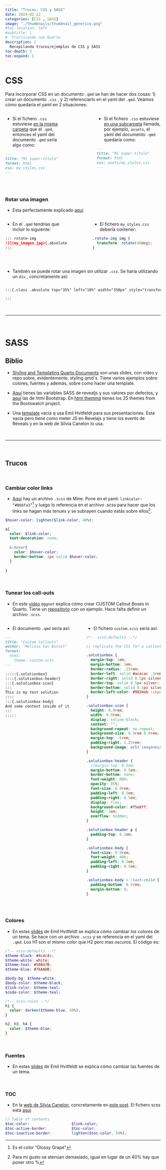 ```yaml
---
title: "Trucos: CSS y SASS"
date: 2024-02-22
categories: [CSS , SASS]
image: "./thumbnails/thumbnail_generico.png"
#toc-location: left
#subtitle: | 
#  Practicando con Quarto
description: |
  Recopilando trucos/ejemplos de CSS y SASS
toc-depth: 3
toc-expand: 1
---
```




# CSS

Para incorporar CSS en un documento `.qmd` se han de hacer dos cosas: 1) crear un documento `.css` , y 2) referenciarlo en el yaml del `.qmd`. Veámos cómo quedaría el yaml en 2 situaciones:



:::: {.columns}
::: {.column width="43%"}

- Si el fichero `.css` estuviese [en la misma carpeta]{.underline} que el `.qmd`, entonces el yaml del documento `.qmd` sería algo como:

```md
---
title: "Mi super-título"
format: html
css: my_styles.css
---
```
:::
::: {.column width="12%"}
:::

::: {.column width="45%"}

- Si el fichero `.css` estuviese [en una subcarpeta]{.underline} llamada, por ejemplo, `assets`, el yaml del documento `.qmd` quedaría como:


```md
---
title: "Mi super-título"
format: html
css: asets/my_styles.css
---
```
:::
::::


<br>


### Rotar una imagen

- Esta perfectamente explicado [aquí](https://stackoverflow.com/questions/76069903/rotate-images-in-quarto%3E)

:::: {.columns}
::: {.column width="42%"}
- En el `.qmd` tendrías que incluir lo siguiente:

```md
::: rotate-img
![](my_imagen.jpg){.absolute height=300}
:::

```
:::
::: {.column width="7%"}
:::
::: {.column width="45%"}
- El fichero `my_styles.css` debería contener:

```css
.rotate-img img {
  transform: rotate(40deg);
}
```
:::
::::

<br>

- También se puede rotar una imagen sin utilizar `.css`. Se haría utilizando un `div` , concretamente así:

```md

:::{.class .absolute top="35%" left="10%" width="350px" style="transform: rotate(-15deg);"}

:::

```


<br>

--------------------

<br>


# SASS

## Biblio

- [Styling and Templating Quarto Documents](https://emilhvitfeldt.com/talk/2023-09-19-quarto-theming-positconf/) son unas slides, con video y repo sobre, evidentemente, styling qmd`s. Tiene varios ejemplos sobre colores, fuentes y además, sobre como hacer una template.

- [Aquí](https://quarto.org/docs/presentations/revealjs/themes.html#sass-variables) tienes las variables SASS de revealjs y sus valores por defectos, y [aquí](https://github.com/twbs/bootstrap/blob/main/scss/_variables.scss) las de html Bootstrap. En [html theming](https://quarto.org/docs/output-formats/html-themes.html) tienes los 25 themes from the Bootswatch project.

- Una [template](https://github.com/emilhvitfeldt/quarto-revealjs-template) vacia q usa Emil Hvitfeldt para sus presentaciones. Esta vacía pero tiene como meter JS en Revelajs y tiene los events de Reveals y en la web de Silvia Canelon lo usa.

<br>

--------------------

<br>


## Trucos

<br>

### Cambiar color links


- [Aquí](https://github.com/vizdata-s23/vizdata-s23/blob/main/style/sta313.scss) hay un archivo `.scss` de Mine. Pone en el yaml: `linkcolor: “#866fa3”`^[Es el color "Glossy Grape"] y luego lo referencia en el archivo .scss para hacer que los links se hagan más tenues y se subrayen cuando estás sobre ellos^[Para mi gusto se atenúan demasiado, igual en lugar de un 40% hay que poner otro %].

```scss
$hover-color: lighten($link-color, 40%);

a{
  color: $link-color;
  text-decoration: none;
  
  &:hover{
    color: $hover-color;
    border-bottom: 1px solid $hover-color;
  }
  
}
```

<br>


### Tunear los call-outs

- En este [video](https://www.youtube.com/watch?v=DDQO_3R-q74) `@ggnot` explica cómo crear CUSTOM Callout Boxes in Quarto. Tiene un [repositorio](https://github.com/melissavanbussel/YouTube-Tutorials/blob/main/quarto_custom_callouts/custom_callouts.qmd) con un ejemplo. Hace falta definir un archivo `.scss`.


:::: {.columns}
::: {.column width="50%"}
- El documento `.qmd` sería así:

```md
---
title: "Custom Callouts"
author: "Melissa Van Bussel"
format:
  html:
    theme: custom.scss
---

:::::{.solutionbox}
::::{.solutionbox-header}
:::{.solutionbox-icon}
:::
This is my test solution
::::
:::{.solutionbox-body}
And some content inside of it
:::
:::::
```
:::
::: {.column width="50%"}
- El fichero `custom.scss` sería así:

```scss
/*-- scss:defaults --*/

// replicate the CSS for a callout box with a custom title, icon, and default appearance

.solutionbox {
  margin-top: 1em;
  margin-bottom: 1em;  
  border-radius: .25rem;
  border-left: solid #acacac .3rem;
  border-right: solid 0.5px silver;
  border-top: solid 0.5px silver;
  border-bottom: solid 0.5px silver;
  border-left-color: #9834eb !important;
}

.solutionbox-icon {
  height: 0.9rem;
  width: 0.9rem;
  display: inline-block;
  content: "";
  background-repeat: no-repeat;
  background-size: 0.9rem 0.9rem;
  margin-top: .5rem;
  padding-right: 1.25rem;
  background-image: url('imagenes/flor.jpg');
}

.solutionbox-header {
  //margin-top: 0.5em;
  margin-bottom: 0.5em;
  border-bottom: none;
  font-weight: 600;
  opacity: 85%;
  font-size: 0.9rem;
  padding-left: 0.5em;
  padding-right: 0.5em;
  display: flex;
  background-color: #f5e8ff;
  height: 2em;
  overflow: hidden;
}

.solutionbox-header p {
  padding-top: 0.2em;
}

.solutionbox-body {
  font-size: 0.9rem;
  font-weight: 400;
  padding-left: 0.5em;
  padding-right: 0.5em;
}

.solutionbox-body > :last-child {
  padding-bottom: 0.5rem;
  margin-bottom: 0;
}
```
:::
::::

<br>

### Colores

- En estas [slides](https://emilhvitfeldt.github.io/talk-quarto-theming-positconf/#/how-to-change-colors) de Emil Hvitfeldt se explica cómo cambiar los colores de un tema. Se hace con un archivo `.scss` y se referencia en el yaml del `.qmd`. Los H1 son el mismo color que H2 pero mas oscuros. El código es:

```scss
/*-- scss:defaults --*/
$theme-black: #4c4c4c;
$theme-white: white;
$theme-teal: #50847B;
$theme-blue: #76AADB;

$body-bg: $theme-white;
$body-color: $theme-black;
$link-color: $theme-teal;
$code-color: $theme-teal;

/*-- scss:rules --*/
h1 {
  color: darken($theme-blue, 50%);
}

h2, h3, h4 {
  color: $theme-blue;
}
```


<br>


### Fuentes

- En estas [slides](https://emilhvitfeldt.github.io/talk-quarto-theming-positconf/#/how-to-change-fonts) de Emil Hvitfeldt se explica cómo cambiar las fuentes de un tema.

<br>

### TOC

- En la [web de Silvia Canelon](https://silvia.rbind.io/2023/09/20/quarto-theming/), concretamente en [este post](https://silviacanelon.com/blog/2023-09-29-hello-quarto/). El fichero scss está [aquí](https://github.com/spcanelon/silvia/blob/main/assets/silvia-theme-dark.scss)


```scss
// Table of contents
$toc-color:                   $link-color;
$toc-active-border:           $toc-color;
$toc-inactive-border:         lighten($toc-color, 50%);
```


